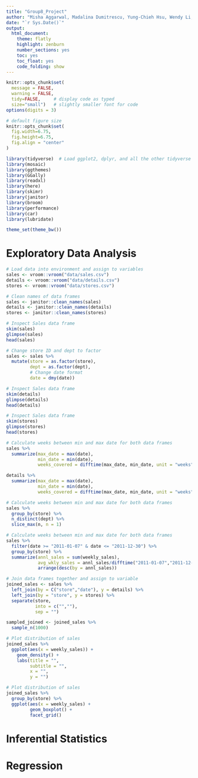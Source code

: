 ```yaml
---
title: "Group8_Project"
author: "Misha Aggarwal, Madalina Dumitrescu, Yung-Chieh Hsu, Wendy Li, Christoph Plachutta, Tianyi Zhang"
date: "`r Sys.Date()`"
output:
  html_document:
    theme: flatly
    highlight: zenburn
    number_sections: yes
    toc: yes
    toc_float: yes
    code_folding: show
---
```


```r
knitr::opts_chunk$set(
  message = FALSE, 
  warning = FALSE, 
  tidy=FALSE,     # display code as typed
  size="small")   # slightly smaller font for code
options(digits = 3)

# default figure size
knitr::opts_chunk$set(
  fig.width=6.75, 
  fig.height=6.75,
  fig.align = "center"
)
```

```r
library(tidyverse)  # Load ggplot2, dplyr, and all the other tidyverse packages
library(mosaic)
library(ggthemes)
library(GGally)
library(readxl)
library(here)
library(skimr)
library(janitor)
library(broom)
library(performance)
library(car)
library(lubridate)
```

```r

theme_set(theme_bw())

```


# Exploratory Data Analysis

```r

# Load data into environment and assign to variables
sales <- vroom::vroom("data/sales.csv")
details <- vroom::vroom("data/details.csv")
stores <- vroom::vroom("data/stores.csv")

```

```r

# Clean names of data frames
sales <- janitor::clean_names(sales)
details <- janitor::clean_names(details)
stores <- janitor::clean_names(stores)

```

```r

# Inspect Sales data frame
skim(sales)
glimpse(sales)
head(sales)

```
```r

# Change store ID and dept to factor
sales <- sales %>% 
  mutate(store = as.factor(store),
         dept = as.factor(dept),
         # Change date format
         date = dmy(date))

```


```r

# Inspect Sales data frame
skim(details)
glimpse(details)
head(details)

```

```r

# Inspect Sales data frame
skim(stores)
glimpse(stores)
head(stores)

```

```r

# Calculate weeks between min and max date for both data frames
sales %>% 
  summarize(max_date = max(date),
            min_date = min(date),
            weeks_covered = difftime(max_date, min_date, unit = "weeks"))

details %>% 
  summarize(max_date = max(date),
            min_date = min(date),
            weeks_covered = difftime(max_date, min_date, unit = "weeks"))

```

```r

# Calculate weeks between min and max date for both data frames
sales %>% 
  group_by(store) %>% 
  n_distinct(dept) %>% 
  slice_max(n, n = 1)

```

```r

# Calculate weeks between min and max date for both data frames
sales %>% 
  filter(date >= "2011-01-07" & date <= "2011-12-30") %>% 
  group_by(store) %>% 
  summarize(annl_sales = sum(weekly_sales),
            avg_wkly_sales = annl_sales/difftime("2011-01-07","2011-12-30", unit = "weeks")) %>% 
            arrange(desc(by = annl_sales))

```

```r

# Join data frames together and assign to variable
joined_sales <- sales %>% 
  left_join(by = C("store","date"), y = details) %>% 
  left_join(by = "store", y = stores) %>% 
  separate(store,
           into = c("",""),
           sep = "")

sampled_joined <- joined_sales %>% 
  sample_n(1000)

```

```r

# Plot distribution of sales
joined_sales %>% 
  ggplot(aes(x = weekly_sales)) +
    geom_density() +
    labs(title = "",
         subtitle = "",
         x = "",
         y = "")

```

```r

# Plot distribution of sales
joined_sales %>% 
  group_by(store) %>% 
  ggplot(aes(x = weekly_sales) +
         geom_boxplot() +
         facet_grid()

```
# Inferential Statistics

# Regression
